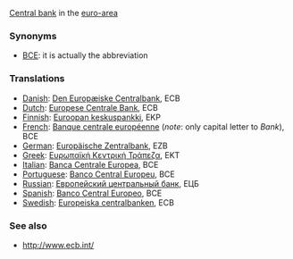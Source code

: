 [[Central bank]] in the [[euro-area]]

===Synonyms===

*[[BCE]]: it is actually the abbreviation

===Translations===
*[[Danish]]: [[Den Europæiske Centralbank]], ECB
*[[Dutch]]: [[Europese Centrale Bank]], ECB
*[[Finnish]]: [[Euroopan keskuspankki]], EKP
*[[French]]: [[Banque centrale européenne]] (''note'': only capital letter to ''Bank''), BCE 
*[[German]]: [[Europäische Zentralbank]], EZB
*[[Greek]]: [[Ευρωπαϊκή Κεντρική Τράπεζα]], ΕΚΤ
*[[Italian]]: [[Banca Centrale Europea]], BCE
*[[Portuguese]]: [[Banco Central Europeu]], BCE
*[[Russian]]: [[Европейский центральный банк]], ЕЦБ
*[[Spanish]]: [[Banco Central Europeo]], BCE
*[[Swedish]]: [[Europeiska centralbanken]], ECB

===See also===
*http://www.ecb.int/